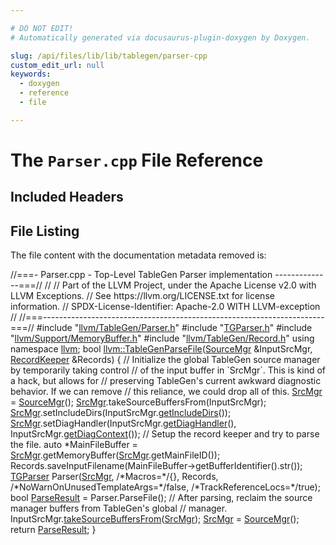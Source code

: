 ```yaml
---

# DO NOT EDIT!
# Automatically generated via docusaurus-plugin-doxygen by Doxygen.

slug: /api/files/lib/lib/tablegen/parser-cpp
custom_edit_url: null
keywords:
  - doxygen
  - reference
  - file

---
```





# The `Parser.cpp` File Reference

<DoxygenPage pluginConfig={pluginConfig}>



## Included Headers

<IncludesList>
<IncludesListItem
  filePath="llvm/TableGen/Parser.h"
  permalink="/docs/api/files/include/include/llvm/include/llvm/tablegen/parser-h"
  isLocal="true" />
<IncludesListItem
  filePath="TGParser.h"
  permalink="/docs/api/files/lib/lib/tablegen/tgparser-h"
  isLocal="true" />
<IncludesListItem
  filePath="llvm/Support/MemoryBuffer.h"
  permalink="/docs/api/files/include/include/llvm/include/llvm/support/memorybuffer-h"
  isLocal="true" />
<IncludesListItem
  filePath="llvm/TableGen/Record.h"
  permalink="/docs/api/files/include/include/llvm/include/llvm/tablegen/record-h"
  isLocal="true" />
</IncludesList>


## File Listing

The file content with the documentation metadata removed is:

<ProgramListing>

<Link id="l00001" /><CodeLine lineNumber="1"><Highlight kind="comment">//===- Parser.cpp - Top-Level TableGen Parser implementation --------------===//</Highlight><Highlight kind="normal"></Highlight></CodeLine>
<Link id="l00002" /><CodeLine lineNumber="2"><Highlight kind="normal"></Highlight><Highlight kind="comment">//</Highlight><Highlight kind="normal"></Highlight></CodeLine>
<Link id="l00003" /><CodeLine lineNumber="3"><Highlight kind="normal"></Highlight><Highlight kind="comment">// Part of the LLVM Project, under the Apache License v2.0 with LLVM Exceptions.</Highlight><Highlight kind="normal"></Highlight></CodeLine>
<Link id="l00004" /><CodeLine lineNumber="4"><Highlight kind="normal"></Highlight><Highlight kind="comment">// See https://llvm.org/LICENSE.txt for license information.</Highlight><Highlight kind="normal"></Highlight></CodeLine>
<Link id="l00005" /><CodeLine lineNumber="5"><Highlight kind="normal"></Highlight><Highlight kind="comment">// SPDX-License-Identifier: Apache-2.0 WITH LLVM-exception</Highlight><Highlight kind="normal"></Highlight></CodeLine>
<Link id="l00006" /><CodeLine lineNumber="6"><Highlight kind="normal"></Highlight><Highlight kind="comment">//</Highlight><Highlight kind="normal"></Highlight></CodeLine>
<Link id="l00007" /><CodeLine lineNumber="7"><Highlight kind="normal"></Highlight><Highlight kind="comment">//===----------------------------------------------------------------------===//</Highlight><Highlight kind="normal"></Highlight></CodeLine>
<Link id="l00008" /><CodeLine lineNumber="8"><Highlight kind="normal"></Highlight></CodeLine>
<Link id="l00009" /><CodeLine lineNumber="9"><Highlight kind="normal"></Highlight><Highlight kind="preprocessor">#include &quot;<a href="/docs/api/files/include/include/llvm/include/llvm/tablegen/parser-h">llvm/TableGen/Parser.h</a>&quot;</Highlight><Highlight kind="normal"></Highlight></CodeLine>
<Link id="l00010" /><CodeLine lineNumber="10"><Highlight kind="normal"></Highlight><Highlight kind="preprocessor">#include &quot;<a href="/docs/api/files/lib/lib/tablegen/tgparser-h">TGParser.h</a>&quot;</Highlight><Highlight kind="normal"></Highlight></CodeLine>
<Link id="l00011" /><CodeLine lineNumber="11"><Highlight kind="normal"></Highlight><Highlight kind="preprocessor">#include &quot;<a href="/docs/api/files/include/include/llvm/include/llvm/support/memorybuffer-h">llvm/Support/MemoryBuffer.h</a>&quot;</Highlight><Highlight kind="normal"></Highlight></CodeLine>
<Link id="l00012" /><CodeLine lineNumber="12"><Highlight kind="normal"></Highlight><Highlight kind="preprocessor">#include &quot;<a href="/docs/api/files/include/include/llvm/include/llvm/tablegen/record-h">llvm/TableGen/Record.h</a>&quot;</Highlight><Highlight kind="normal"></Highlight></CodeLine>
<Link id="l00013" /><CodeLine lineNumber="13"><Highlight kind="normal"></Highlight></CodeLine>
<Link id="l00014" /><CodeLine lineNumber="14"><Highlight kind="normal"></Highlight><Highlight kind="keyword">using namespace </Highlight><Highlight kind="normal"><a href="/docs/api/namespaces/llvm">llvm</a>;</Highlight></CodeLine>
<Link id="l00015" /><CodeLine lineNumber="15"><Highlight kind="normal"></Highlight></CodeLine>
<Link id="l00016" /><CodeLine lineNumber="16" lineLink="/docs/api/namespaces/llvm/#af5bd59cf74666a7da28269e983745b04"><Highlight kind="normal"></Highlight><Highlight kind="keywordtype">bool</Highlight><Highlight kind="normal"> <a href="/docs/api/namespaces/llvm/#af5bd59cf74666a7da28269e983745b04">llvm::TableGenParseFile</a>(<a href="/docs/api/classes/llvm/sourcemgr">SourceMgr</a> &amp;InputSrcMgr, <a href="/docs/api/classes/llvm/recordkeeper">RecordKeeper</a> &amp;Records) &#123;</Highlight></CodeLine>
<Link id="l00017" /><CodeLine lineNumber="17"><Highlight kind="normal">  </Highlight><Highlight kind="comment">// Initialize the global TableGen source manager by temporarily taking control</Highlight><Highlight kind="normal"></Highlight></CodeLine>
<Link id="l00018" /><CodeLine lineNumber="18"><Highlight kind="normal">  </Highlight><Highlight kind="comment">// of the input buffer in &#96;SrcMgr&#96;. This is kind of a hack, but allows for</Highlight><Highlight kind="normal"></Highlight></CodeLine>
<Link id="l00019" /><CodeLine lineNumber="19"><Highlight kind="normal">  </Highlight><Highlight kind="comment">// preserving TableGen&#39;s current awkward diagnostic behavior. If we can remove</Highlight><Highlight kind="normal"></Highlight></CodeLine>
<Link id="l00020" /><CodeLine lineNumber="20"><Highlight kind="normal">  </Highlight><Highlight kind="comment">// this reliance, we could drop all of this.</Highlight><Highlight kind="normal"></Highlight></CodeLine>
<Link id="l00021" /><CodeLine lineNumber="21"><Highlight kind="normal">  <a href="/docs/api/namespaces/llvm/#a5f3f23062c5d5636bee27c54f4a407f0">SrcMgr</a> = <a href="/docs/api/classes/llvm/sourcemgr">SourceMgr</a>();</Highlight></CodeLine>
<Link id="l00022" /><CodeLine lineNumber="22"><Highlight kind="normal">  <a href="/docs/api/namespaces/llvm/#a5f3f23062c5d5636bee27c54f4a407f0">SrcMgr</a>.takeSourceBuffersFrom(InputSrcMgr);</Highlight></CodeLine>
<Link id="l00023" /><CodeLine lineNumber="23"><Highlight kind="normal">  <a href="/docs/api/namespaces/llvm/#a5f3f23062c5d5636bee27c54f4a407f0">SrcMgr</a>.setIncludeDirs(InputSrcMgr.<a href="/docs/api/classes/llvm/sourcemgr/#a1d00e16a69c913f50f7e6b1f4a23d056">getIncludeDirs</a>());</Highlight></CodeLine>
<Link id="l00024" /><CodeLine lineNumber="24"><Highlight kind="normal">  <a href="/docs/api/namespaces/llvm/#a5f3f23062c5d5636bee27c54f4a407f0">SrcMgr</a>.setDiagHandler(InputSrcMgr.<a href="/docs/api/classes/llvm/sourcemgr/#a25349c8e3db02cc6c6984dd1b2f56978">getDiagHandler</a>(),</Highlight></CodeLine>
<Link id="l00025" /><CodeLine lineNumber="25"><Highlight kind="normal">                        InputSrcMgr.<a href="/docs/api/classes/llvm/sourcemgr/#a1a459669ba9af7d72ba179fbd8e6a240">getDiagContext</a>());</Highlight></CodeLine>
<Link id="l00026" /><CodeLine lineNumber="26"><Highlight kind="normal"></Highlight></CodeLine>
<Link id="l00027" /><CodeLine lineNumber="27"><Highlight kind="normal">  </Highlight><Highlight kind="comment">// Setup the record keeper and try to parse the file.</Highlight><Highlight kind="normal"></Highlight></CodeLine>
<Link id="l00028" /><CodeLine lineNumber="28"><Highlight kind="normal">  </Highlight><Highlight kind="keyword">auto</Highlight><Highlight kind="normal"> &#42;MainFileBuffer = <a href="/docs/api/namespaces/llvm/#a5f3f23062c5d5636bee27c54f4a407f0">SrcMgr</a>.getMemoryBuffer(<a href="/docs/api/namespaces/llvm/#a5f3f23062c5d5636bee27c54f4a407f0">SrcMgr</a>.getMainFileID());</Highlight></CodeLine>
<Link id="l00029" /><CodeLine lineNumber="29"><Highlight kind="normal">  Records.saveInputFilename(MainFileBuffer-&gt;getBufferIdentifier().str());</Highlight></CodeLine>
<Link id="l00030" /><CodeLine lineNumber="30"><Highlight kind="normal"></Highlight></CodeLine>
<Link id="l00031" /><CodeLine lineNumber="31"><Highlight kind="normal">  <a href="/docs/api/classes/llvm/tgparser">TGParser</a> Parser(<a href="/docs/api/namespaces/llvm/#a5f3f23062c5d5636bee27c54f4a407f0">SrcMgr</a>, </Highlight><Highlight kind="comment">/&#42;Macros=&#42;/</Highlight><Highlight kind="normal">&#123;&#125;, Records,</Highlight></CodeLine>
<Link id="l00032" /><CodeLine lineNumber="32"><Highlight kind="normal">                  </Highlight><Highlight kind="comment">/&#42;NoWarnOnUnusedTemplateArgs=&#42;/</Highlight><Highlight kind="keyword">false</Highlight><Highlight kind="normal">,</Highlight></CodeLine>
<Link id="l00033" /><CodeLine lineNumber="33"><Highlight kind="normal">                  </Highlight><Highlight kind="comment">/&#42;TrackReferenceLocs=&#42;/</Highlight><Highlight kind="keyword">true</Highlight><Highlight kind="normal">);</Highlight></CodeLine>
<Link id="l00034" /><CodeLine lineNumber="34"><Highlight kind="normal">  </Highlight><Highlight kind="keywordtype">bool</Highlight><Highlight kind="normal"> <a href="/docs/api/classes/llvm/parseresult">ParseResult</a> = Parser.ParseFile();</Highlight></CodeLine>
<Link id="l00035" /><CodeLine lineNumber="35"><Highlight kind="normal"></Highlight></CodeLine>
<Link id="l00036" /><CodeLine lineNumber="36"><Highlight kind="normal">  </Highlight><Highlight kind="comment">// After parsing, reclaim the source manager buffers from TableGen&#39;s global</Highlight><Highlight kind="normal"></Highlight></CodeLine>
<Link id="l00037" /><CodeLine lineNumber="37"><Highlight kind="normal">  </Highlight><Highlight kind="comment">// manager.</Highlight><Highlight kind="normal"></Highlight></CodeLine>
<Link id="l00038" /><CodeLine lineNumber="38"><Highlight kind="normal">  InputSrcMgr.<a href="/docs/api/classes/llvm/sourcemgr/#af9c533e5b4fb98dcc0fbf4df792aaf96">takeSourceBuffersFrom</a>(<a href="/docs/api/namespaces/llvm/#a5f3f23062c5d5636bee27c54f4a407f0">SrcMgr</a>);</Highlight></CodeLine>
<Link id="l00039" /><CodeLine lineNumber="39"><Highlight kind="normal">  <a href="/docs/api/namespaces/llvm/#a5f3f23062c5d5636bee27c54f4a407f0">SrcMgr</a> = <a href="/docs/api/classes/llvm/sourcemgr">SourceMgr</a>();</Highlight></CodeLine>
<Link id="l00040" /><CodeLine lineNumber="40"><Highlight kind="normal">  </Highlight><Highlight kind="keywordflow">return</Highlight><Highlight kind="normal"> <a href="/docs/api/classes/llvm/parseresult">ParseResult</a>;</Highlight></CodeLine>
<Link id="l00041" /><CodeLine lineNumber="41"><Highlight kind="normal">&#125;</Highlight></CodeLine>

</ProgramListing>


</DoxygenPage>
